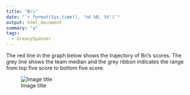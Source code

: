 ```yaml
---
title: "Bri"
date: "`r format(Sys.time(), '%d %B, %Y')`"
output: html_document
summary: "a"
tags:
  - GreasySpanner
---
```


The red line in the graph below shows the trajectory of Bri's scores. The grey line shows the team median and the grey ribbon indicates the range from top five score to bottom five score.

![Image title](Bri.jpg)
